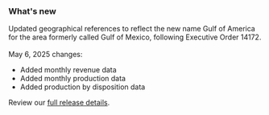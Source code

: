 ### What's new

Updated geographical references to reflect the new name Gulf of America for the area formerly called Gulf of Mexico, following Executive Order 14172.  
<br />
May 6, 2025 changes:
- Added <Link href="downloads/revenue/" linkType="default">monthly revenue data</Link>
- Added <Link href="downloads/production-by-month/" linkType="default">monthly production data</Link>
- Added <Link href="downloads/production-by-disposition/" linkType="default">production by disposition data</Link>

Review our [full release details](https://github.com/ONRR/nrrd/releases).
